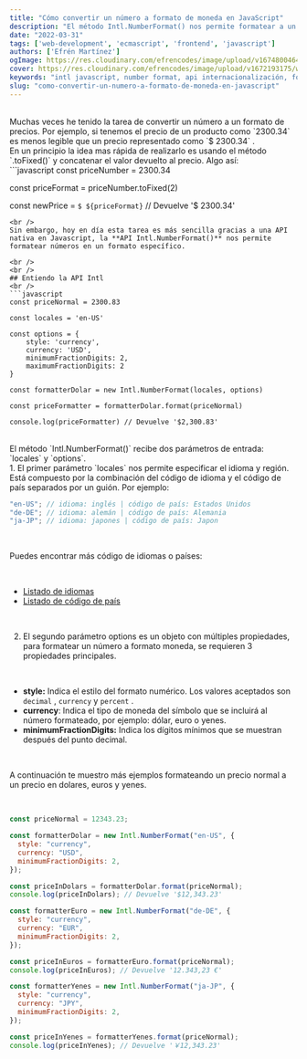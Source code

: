 ```yaml
---
title: "Cómo convertir un número a formato de moneda en JavaScript"
description: "El método Intl.NumberFormat() nos permite formatear a un valor más legible."
date: "2022-03-31"
tags: ['web-development', 'ecmascript', 'frontend', 'javascript']
authors: ['Efrén Martínez']
ogImage: https://res.cloudinary.com/efrencodes/image/upload/v1674800464/www.efrencodes.com/articulos/como-convertir-un-numero-a-formato-de-moneda-en-javascript/og-image.webp
cover: https://res.cloudinary.com/efrencodes/image/upload/v1672193175/www.efrencodes.com/tecnologies/javascript.svg
keywords: "intl javascript, number format, api internacionalización, formatear precio"
slug: "como-convertir-un-numero-a-formato-de-moneda-en-javascript"
---
```


<br />
Muchas veces he tenido la tarea de convertir un número a un formato de precios. Por ejemplo, si tenemos el precio de un producto como `2300.34` es menos legible que un precio representado como `$ 2300.34` .

<br />
En un principio la idea mas rápida de realizarlo es usando el método `.toFixed()`
y concatenar el valor devuelto al precio. Algo así:
<br />
```javascript const priceNumber = 2300.34

const priceFormat = priceNumber.toFixed(2)

const newPrice = `$ ${priceFormat}` // Devuelve '$ 2300.34'

````
<br />
Sin embargo, hoy en día esta tarea es más sencilla gracias a una API nativa en Javascript, la **API Intl.NumberFormat()** nos permite formatear números en un formato específico.

<br />
<br />
## Entiendo la API Intl
<br />
```javascript
const priceNormal = 2300.83

const locales = 'en-US'

const options = {
	style: 'currency',
	currency: 'USD',
	minimumFractionDigits: 2,
	maximumFractionDigits: 2
}

const formatterDolar = new Intl.NumberFormat(locales, options)

const priceFormatter = formatterDolar.format(priceNormal)

console.log(priceFormatter) // Devuelve '$2,300.83'
````

<br />
El método `Intl.NumberFormat()` recibe dos parámetros de entrada: `locales` y `options`.
<br />
1. El primer parámetro `locales` nos permite especificar el idioma y región. Está
compuesto por la combinación del código de idioma y el código de país separados por
un guión. Por ejemplo:

<br />

```javascript
"en-US"; // idioma: inglés | código de país: Estados Unidos
"de-DE"; // idioma: alemán | código de país: Alemania
"ja-JP"; // idioma: japones | código de país: Japon
```

<br />

Puedes encontrar más código de idiomas o países:

<br />

- [Listado de idiomas](https://www.w3schools.com/tags/ref_language_codes.asp)
- [Listado de código de país](https://www.w3schools.com/tags/ref_country_codes.asp)

<br />

2. El segundo parámetro options es un objeto con múltiples propiedades, para formatear un número a formato moneda, se requieren 3 propiedades principales.

<br />

- **style:** Indica el estilo del formato numérico. Los valores aceptados son `decimal` , `currency` y `percent` .
- **currency**: Indica el tipo de moneda del símbolo que se incluirá al número formateado, por ejemplo: dólar, euro o yenes.
- **minimumFractionDigits:** Indica los dígitos mínimos que se muestran después del punto decimal.

<br />

A continuación te muestro más ejemplos formateando un precio normal a un precio en dolares, euros y yenes.

<br />

```javascript
const priceNormal = 12343.23;

const formatterDolar = new Intl.NumberFormat("en-US", {
  style: "currency",
  currency: "USD",
  minimumFractionDigits: 2,
});

const priceInDolars = formatterDolar.format(priceNormal);
console.log(priceInDolars); // Devuelve '$12,343.23'

const formatterEuro = new Intl.NumberFormat("de-DE", {
  style: "currency",
  currency: "EUR",
  minimumFractionDigits: 2,
});

const priceInEuros = formatterEuro.format(priceNormal);
console.log(priceInEuros); // Devuelve '12.343,23 €'

const formatterYenes = new Intl.NumberFormat("ja-JP", {
  style: "currency",
  currency: "JPY",
  minimumFractionDigits: 2,
});

const priceInYenes = formatterYenes.format(priceNormal);
console.log(priceInYenes); // Devuelve '￥12,343.23'
```

<br />
<br />
<br />
